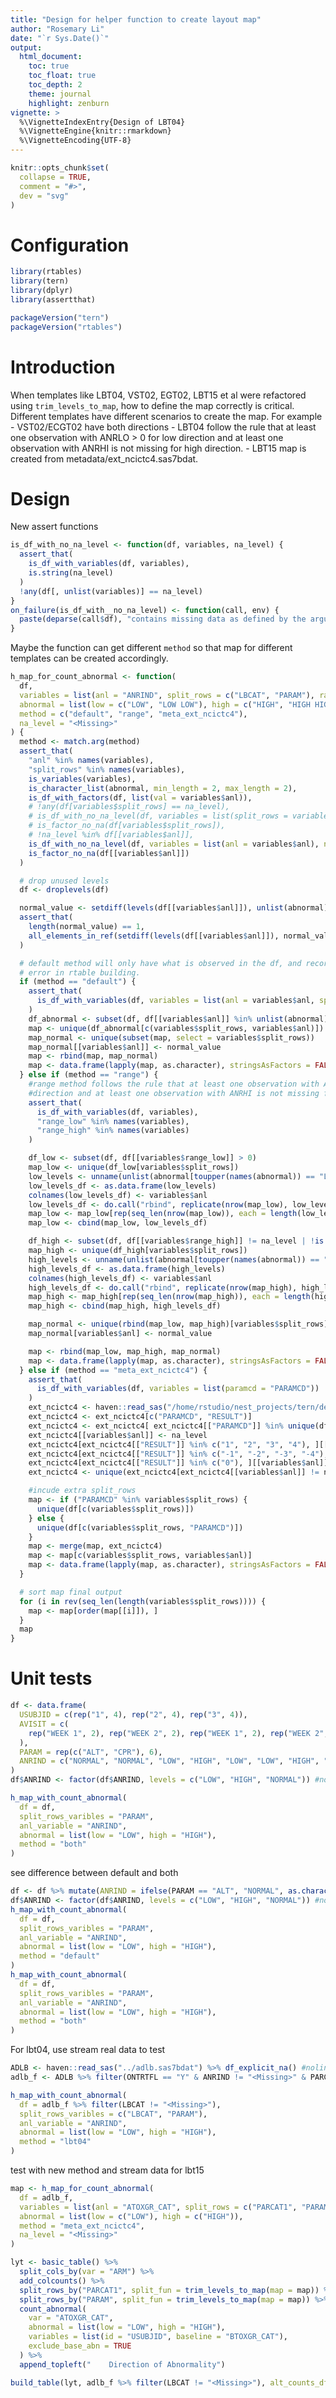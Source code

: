```yaml
---
title: "Design for helper function to create layout map"
author: "Rosemary Li"
date: "`r Sys.Date()`"
output:
  html_document:
    toc: true
    toc_float: true
    toc_depth: 2
    theme: journal
    highlight: zenburn
vignette: >
  %\VignetteIndexEntry{Design of LBT04}
  %\VignetteEngine{knitr::rmarkdown}
  %\VignetteEncoding{UTF-8}
---
```


```r
knitr::opts_chunk$set(
  collapse = TRUE,
  comment = "#>",
  dev = "svg"
)
```

Configuration
=============

```r
library(rtables)
library(tern)
library(dplyr)
library(assertthat)

packageVersion("tern")
packageVersion("rtables")
```

Introduction
=============

When templates like LBT04, VST02, EGT02, LBT15 et al were refactored using `trim_levels_to_map`, how to define the map
correctly is critical. Different templates have different scenarios to create the map. For example
- VST02/ECGT02 have both directions
- LBT04 follow the rule that at least one observation with ANRLO > 0 for low direction and at least one observation with ANRHI is not missing for high direction.
- LBT15 map is created from metadata/ext_ncictc4.sas7bdat.

Design
=============

New assert functions
```r
is_df_with_no_na_level <- function(df, variables, na_level) {
  assert_that(
    is_df_with_variables(df, variables),
    is.string(na_level)
  )
  !any(df[, unlist(variables)] == na_level)
}
on_failure(is_df_with__no_na_level) <- function(call, env) {
  paste(deparse(call$df), "contains missing data as defined by the argument na_level")
}
```


Maybe the function can get different `method` so that map for different templates can be created accordingly.

```r
h_map_for_count_abnormal <- function(
  df,
  variables = list(anl = "ANRIND", split_rows = c("LBCAT", "PARAM"), range_low = "ANRLO", range_high = "ANRHI"),
  abnormal = list(low = c("LOW", "LOW LOW"), high = c("HIGH", "HIGH HIGH")),
  method = c("default", "range", "meta_ext_ncictc4"),
  na_level = "<Missing>"
) {
  method <- match.arg(method)
  assert_that(
    "anl" %in% names(variables),
    "split_rows" %in% names(variables),
    is_variables(variables),
    is_character_list(abnormal, min_length = 2, max_length = 2),
    is_df_with_factors(df, list(val = variables$anl)),
    # !any(df[variables$split_rows] == na_level),
    # is_df_with_no_na_level(df, variables = list(split_rows = variables$split_rows), na_level = na_level),
    # is_factor_no_na(df[variables$split_rows]),
    # !na_level %in% df[[variables$anl]],
    is_df_with_no_na_level(df, variables = list(anl = variables$anl), na_level = na_level),
    is_factor_no_na(df[[variables$anl]])
  )

  # drop unused levels
  df <- droplevels(df)

  normal_value <- setdiff(levels(df[[variables$anl]]), unlist(abnormal))
  assert_that(
    length(normal_value) == 1,
    all_elements_in_ref(setdiff(levels(df[[variables$anl]]), normal_value), unlist(abnormal))
  )

  # default method will only have what is observed in the df, and records with all normals will be excluded to avoid
  # error in rtable building.
  if (method == "default") {
    assert_that(
      is_df_with_variables(df, variables = list(anl = variables$anl, split_row = variables$split_rows))
    )
    df_abnormal <- subset(df, df[[variables$anl]] %in% unlist(abnormal))
    map <- unique(df_abnormal[c(variables$split_rows, variables$anl)])
    map_normal <- unique(subset(map, select = variables$split_rows))
    map_normal[[variables$anl]] <- normal_value
    map <- rbind(map, map_normal)
    map <- data.frame(lapply(map, as.character), stringsAsFactors = FALSE)
  } else if (method == "range") {
    #range method follows the rule that at least one observation with ANRLO > 0 for low
    #direction and at least one observation with ANRHI is not missing for high direction.
    assert_that(
      is_df_with_variables(df, variables),
      "range_low" %in% names(variables),
      "range_high" %in% names(variables)
    )

    df_low <- subset(df, df[[variables$range_low]] > 0)
    map_low <- unique(df_low[variables$split_rows])
    low_levels <- unname(unlist(abnormal[toupper(names(abnormal)) == "LOW"]))
    low_levels_df <- as.data.frame(low_levels)
    colnames(low_levels_df) <- variables$anl
    low_levels_df <- do.call("rbind", replicate(nrow(map_low), low_levels_df, simplify = FALSE))
    map_low <- map_low[rep(seq_len(nrow(map_low)), each = length(low_levels)), ]
    map_low <- cbind(map_low, low_levels_df)

    df_high <- subset(df, df[[variables$range_high]] != na_level | !is.na(df[[variables$range_high]]))
    map_high <- unique(df_high[variables$split_rows])
    high_levels <- unname(unlist(abnormal[toupper(names(abnormal)) == "HIGH"]))
    high_levels_df <- as.data.frame(high_levels)
    colnames(high_levels_df) <- variables$anl
    high_levels_df <- do.call("rbind", replicate(nrow(map_high), high_levels_df, simplify = FALSE))
    map_high <- map_high[rep(seq_len(nrow(map_high)), each = length(high_levels)), ]
    map_high <- cbind(map_high, high_levels_df)

    map_normal <- unique(rbind(map_low, map_high)[variables$split_rows])
    map_normal[variables$anl] <- normal_value

    map <- rbind(map_low, map_high, map_normal)
    map <- data.frame(lapply(map, as.character), stringsAsFactors = FALSE)
  } else if (method == "meta_ext_ncictc4") {
    assert_that(
      is_df_with_variables(df, variables = list(paramcd = "PARAMCD"))
    )
    ext_ncictc4 <- haven::read_sas("/home/rstudio/nest_projects/tern/design/metadata/ext_ncictc4.sas7bdat")
    ext_ncictc4 <- ext_ncictc4[c("PARAMCD", "RESULT")]
    ext_ncictc4 <- ext_ncictc4[ ext_ncictc4[["PARAMCD"]] %in% unique(df[["PARAMCD"]]),]
    ext_ncictc4[[variables$anl]] <- na_level
    ext_ncictc4[ext_ncictc4[["RESULT"]] %in% c("1", "2", "3", "4"), ][[variables$anl]] <- "HIGH"
    ext_ncictc4[ext_ncictc4[["RESULT"]] %in% c("-1", "-2", "-3", "-4"), ][[variables$anl]] <- "LOW"
    ext_ncictc4[ext_ncictc4[["RESULT"]] %in% c("0"), ][[variables$anl]] <- "NORMAL"
    ext_ncictc4 <- unique(ext_ncictc4[ext_ncictc4[[variables$anl]] != na_level, ][c("PARAMCD", variables$anl)])

    #incude extra split_rows
    map <- if ("PARAMCD" %in% variables$split_rows) {
      unique(df[c(variables$split_rows)])
    } else {
      unique(df[c(variables$split_rows, "PARAMCD")])
    }
    map <- merge(map, ext_ncictc4)
    map <- map[c(variables$split_rows, variables$anl)]
    map <- data.frame(lapply(map, as.character), stringsAsFactors = FALSE)
  }

  # sort map final output
  for (i in rev(seq_len(length(variables$split_rows)))) {
    map <- map[order(map[[i]]), ]
  }
  map
}
```

Unit tests
=============
```r
df <- data.frame(
  USUBJID = c(rep("1", 4), rep("2", 4), rep("3", 4)),
  AVISIT = c(
    rep("WEEK 1", 2), rep("WEEK 2", 2), rep("WEEK 1", 2), rep("WEEK 2", 2), rep("WEEK 1", 2), rep("WEEK 2", 2)
  ),
  PARAM = rep(c("ALT", "CPR"), 6),
  ANRIND = c("NORMAL", "NORMAL", "LOW", "HIGH", "LOW", "LOW", "HIGH", "HIGH", rep("NORMAL", 4))
)
df$ANRIND <- factor(df$ANRIND, levels = c("LOW", "HIGH", "NORMAL")) #nolint
```

```r
h_map_with_count_abnormal(
  df = df,
  split_rows_varibles = "PARAM",
  anl_variable = "ANRIND",
  abnormal = list(low = "LOW", high = "HIGH"),
  method = "both"
)
```
see difference between default and both
```r
df <- df %>% mutate(ANRIND = ifelse(PARAM == "ALT", "NORMAL", as.character(ANRIND)))
df$ANRIND <- factor(df$ANRIND, levels = c("LOW", "HIGH", "NORMAL")) #nolint
h_map_with_count_abnormal(
  df = df,
  split_rows_varibles = "PARAM",
  anl_variable = "ANRIND",
  abnormal = list(low = "LOW", high = "HIGH"),
  method = "default"
)
h_map_with_count_abnormal(
  df = df,
  split_rows_varibles = "PARAM",
  anl_variable = "ANRIND",
  abnormal = list(low = "LOW", high = "HIGH"),
  method = "both"
)
```

For lbt04, use stream real data to test
```r
ADLB <- haven::read_sas("../adlb.sas7bdat") %>% df_explicit_na() #nolint
adlb_f <- ADLB %>% filter(ONTRTFL == "Y" & ANRIND != "<Missing>" & PARCAT2 == "SI")

h_map_with_count_abnormal(
  df = adlb_f %>% filter(LBCAT != "<Missing>"),
  split_rows_varibles = c("LBCAT", "PARAM"),
  anl_variable = "ANRIND",
  abnormal = list(low = "LOW", high = "HIGH"),
  method = "lbt04"
)
```

test with new method and stream data for lbt15
```r
map <- h_map_for_count_abnormal(
  df = adlb_f,
  variables = list(anl = "ATOXGR_CAT", split_rows = c("PARCAT1", "PARAM")),
  abnormal = list(low = c("LOW"), high = c("HIGH")),
  method = "meta_ext_ncictc4",
  na_level = "<Missing>"
)

lyt <- basic_table() %>%
  split_cols_by(var = "ARM") %>%
  add_colcounts() %>%
  split_rows_by("PARCAT1", split_fun = trim_levels_to_map(map = map)) %>%
  split_rows_by("PARAM", split_fun = trim_levels_to_map(map = map)) %>%
  count_abnormal(
    var = "ATOXGR_CAT",
    abnormal = list(low = "LOW", high = "HIGH"),
    variables = list(id = "USUBJID", baseline = "BTOXGR_CAT"),
    exclude_base_abn = TRUE
  ) %>%
  append_topleft("    Direction of Abnormality")

build_table(lyt, adlb_f %>% filter(LBCAT != "<Missing>"), alt_counts_df=adsl)
```

